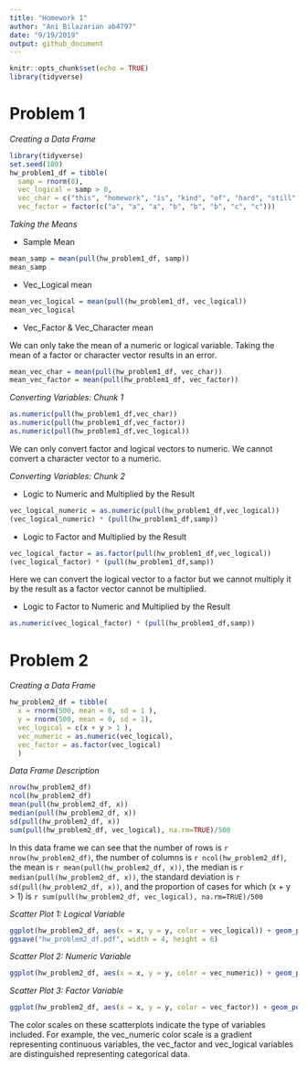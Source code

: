 ```yaml
---
title: "Homework 1"
author: "Ani Bilazarian ab4797"
date: "9/19/2019"
output: github_document
---
```


```r
knitr::opts_chunk$set(echo = TRUE)
library(tidyverse)
```

# Problem 1 

_Creating a Data Frame_
```r
library(tidyverse)
set.seed(100)
hw_problem1_df = tibble(
  samp = rnorm(8),
  vec_logical = samp > 0,
  vec_char = c("this", "homework", "is", "kind", "of", "hard", "still", "trying"),
  vec_factor = factor(c("a", "a", "a", "b", "b", "b", "c", "c")))
``` 

_Taking the Means_

* Sample Mean
```r
mean_samp = mean(pull(hw_problem1_df, samp))
mean_samp
```

* Vec_Logical mean
```r
mean_vec_logical = mean(pull(hw_problem1_df, vec_logical))
mean_vec_logical
```

* Vec_Factor & Vec_Character mean

We can only take the mean of a numeric or logical variable. Taking the mean of a factor or character vector results in an error. 

```r
mean_vec_char = mean(pull(hw_problem1_df, vec_char))
mean_vec_factor = mean(pull(hw_problem1_df, vec_factor))
```

_Converting Variables: Chunk 1_

```r
as.numeric(pull(hw_problem1_df,vec_char))
as.numeric(pull(hw_problem1_df,vec_factor))
as.numeric(pull(hw_problem1_df,vec_logical))
```

We can only convert factor and logical vectors to numeric. We cannot convert a character vector to a numeric. 

_Converting Variables: Chunk 2_

* Logic to Numeric and Multiplied by the Result

```r
vec_logical_numeric = as.numeric(pull(hw_problem1_df,vec_logical))
(vec_logical_numeric) * (pull(hw_problem1_df,samp))
```

* Logic to Factor and Multiplied by the Result

```r
vec_logical_factor = as.factor(pull(hw_problem1_df,vec_logical))
(vec_logical_factor) * (pull(hw_problem1_df,samp))
```
Here we can convert the logical vector to a factor but we cannot multiply it by the result as a factor vector cannot be multiplied.  

* Logic to Factor to Numeric and Multiplied by the Result

```r
as.numeric(vec_logical_factor) * (pull(hw_problem1_df,samp))
```

# Problem 2 

_Creating a Data Frame_
```r
hw_problem2_df = tibble(
  x = rnorm(500, mean = 0, sd = 1 ),
  y = rnorm(500, mean = 0, sd = 1),
  vec_logical = c(x + y > 1 ),
  vec_numeric = as.numeric(vec_logical),
  vec_factor = as.factor(vec_logical)
  )
```

_Data Frame Description_
```r
nrow(hw_problem2_df)
ncol(hw_problem2_df)
mean(pull(hw_problem2_df, x))
median(pull(hw_problem2_df, x))
sd(pull(hw_problem2_df, x))
sum(pull(hw_problem2_df, vec_logical), na.rm=TRUE)/500
```

In this data frame we can see that the number of rows is `r nrow(hw_problem2_df)`, the number of columns is `r ncol(hw_problem2_df)`, the mean is `r mean(pull(hw_problem2_df, x))`, the median is `r median(pull(hw_problem2_df, x))`,  the standard deviation is `r sd(pull(hw_problem2_df, x))`, and the proportion of cases for which (x + y > 1) is `r sum(pull(hw_problem2_df, vec_logical), na.rm=TRUE)/500`

_Scatter Plot 1: Logical Variable_
```r
ggplot(hw_problem2_df, aes(x = x, y = y, color = vec_logical)) + geom_point()
ggsave("hw_problem2_df.pdf", width = 4, height = 6)
```
_Scatter Plot 2: Numeric Variable_
```r
ggplot(hw_problem2_df, aes(x = x, y = y, color = vec_numeric)) + geom_point()
```
_Scatter Plot 3: Factor Variable_
```r
ggplot(hw_problem2_df, aes(x = x, y = y, color = vec_factor)) + geom_point()
```

The color scales on these scatterplots indicate the type of variables included. For example, the vec_numeric color scale is a gradient representing continuous variables, the vec_factor and vec_logical variables are distinguished representing categorical data. 


